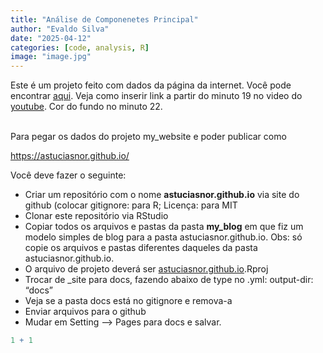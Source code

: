 ```yaml
---
title: "Análise de Componenetes Principal"
author: "Evaldo Silva"
date: "2025-04-12"
categories: [code, analysis, R]
image: "image.jpg"
---
```


Este é um projeto feito com dados da página da internet. Você pode encontrar [aqui](https://www.sthda.com/english/articles/31-principal-component-methods-in-r-practical-guide/112-pca-principal-component-analysis-essentials/){target="_blank"}. Veja como inserir link a partir do minuto 19 no video do [youtube](https://www.youtube.com/watch?v=OlvO-EG-P60){target="_blank"}. Cor do fundo no minuto 22.

\
Para pegar os dados do projeto my_website e poder publicar como

<https://astuciasnor.github.io/>

Você deve fazer o seguinte:

-   Criar um repositório com o nome **astuciasnor.github.io** via site do github (colocar gitignore: para R; Licença: para MIT
-   Clonar este repositório via RStudio
-   Copiar todos os arquivos e pastas da pasta **my_blog** em que fiz um modelo simples de blog para a pasta astuciasnor.github.io. Obs: só copie os arquivos e pastas diferentes daqueles da pasta astuciasnor.github.io.
-   O arquivo de projeto deverá ser [astuciasnor.github.io](#0).Rproj
-   Trocar de \_site para docs, fazendo abaixo de type no .yml: output-dir: "docs"
-   Veja se a pasta docs está no gitignore e remova-a
-   Enviar arquivos para o github
-   Mudar em Setting –\> Pages para docs e salvar.

```r
1 + 1
```
